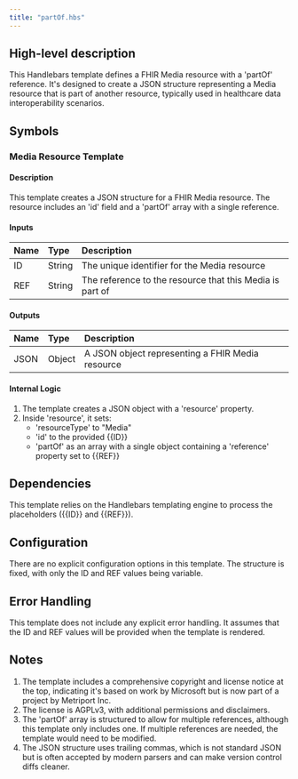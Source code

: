 ```yaml
---
title: "partOf.hbs"
---
```


## High-level description
This Handlebars template defines a FHIR Media resource with a 'partOf' reference. It's designed to create a JSON structure representing a Media resource that is part of another resource, typically used in healthcare data interoperability scenarios.

## Symbols

### Media Resource Template
#### Description
This template creates a JSON structure for a FHIR Media resource. The resource includes an 'id' field and a 'partOf' array with a single reference.

#### Inputs
| Name | Type | Description |
|:-----|:-----|:------------|
| ID | String | The unique identifier for the Media resource |
| REF | String | The reference to the resource that this Media is part of |

#### Outputs
| Name | Type | Description |
|:-----|:-----|:------------|
| JSON | Object | A JSON object representing a FHIR Media resource |

#### Internal Logic
1. The template creates a JSON object with a 'resource' property.
2. Inside 'resource', it sets:
   - 'resourceType' to "Media"
   - 'id' to the provided {{ID}}
   - 'partOf' as an array with a single object containing a 'reference' property set to {{REF}}

## Dependencies
This template relies on the Handlebars templating engine to process the placeholders ({{ID}} and {{REF}}).

## Configuration
There are no explicit configuration options in this template. The structure is fixed, with only the ID and REF values being variable.

## Error Handling
This template does not include any explicit error handling. It assumes that the ID and REF values will be provided when the template is rendered.

## Notes
1. The template includes a comprehensive copyright and license notice at the top, indicating it's based on work by Microsoft but is now part of a project by Metriport Inc.
2. The license is AGPLv3, with additional permissions and disclaimers.
3. The 'partOf' array is structured to allow for multiple references, although this template only includes one. If multiple references are needed, the template would need to be modified.
4. The JSON structure uses trailing commas, which is not standard JSON but is often accepted by modern parsers and can make version control diffs cleaner.